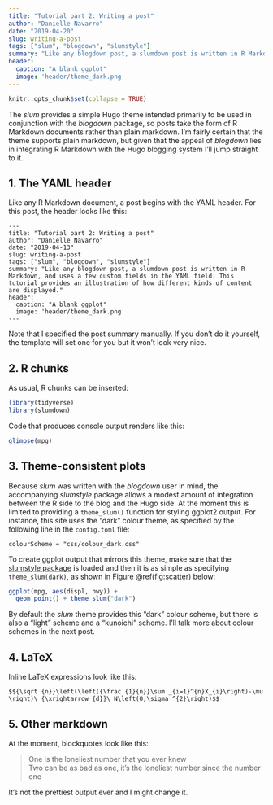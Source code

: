 ```yaml
---
title: "Tutorial part 2: Writing a post"
author: "Danielle Navarro"
date: "2019-04-20"
slug: writing-a-post
tags: ["slum", "blogdown", "slumstyle"]
summary: "Like any blogdown post, a slumdown post is written in R Markdown, and uses a few custom fields in the YAML field. This tutorial provides an illustration of how different kinds of content are displayed."
header:
  caption: "A blank ggplot"
  image: 'header/theme_dark.png'
---
```


```r
knitr::opts_chunk$set(collapse = TRUE)
```

The *slum* provides a simple Hugo theme intended primarily to be used in conjunction with the *blogdown* package, so posts take the form of R Markdown documents rather than plain markdown. I'm fairly certain that the theme supports plain markdown, but given that the appeal of *blogdown* lies in integrating R Markdown with the Hugo blogging system I'll jump straight to it. 

## 1. The YAML header

Like any R Markdown document, a post begins with the YAML header. For this post, the header looks like this:

```
---
title: "Tutorial part 2: Writing a post"
author: "Danielle Navarro"
date: "2019-04-13"
slug: writing-a-post
tags: ["slum", "blogdown", "slumstyle"]
summary: "Like any blogdown post, a slumdown post is written in R Markdown, and uses a few custom fields in the YAML field. This tutorial provides an illustration of how different kinds of content are displayed."
header:
  caption: "A blank ggplot"
  image: 'header/theme_dark.png'
---
```
Note that I specified the post summary manually. If you don't do it yourself, the template will set one for you but it won't look very nice.


## 2. R chunks

As usual, R chunks can be inserted:

```r
library(tidyverse)
library(slumdown)
```

Code that produces console output renders like this:

```r
glimpse(mpg)
```


## 3. Theme-consistent plots

Because *slum* was written with the *blogdown* user in mind, the accompanying *slumstyle* package allows a modest amount of integration between the R side to the blog and the Hugo side. At the moment this is limited to providing a `theme_slum()` function for styling ggplot2 output. For instance, this site uses the "dark" colour theme, as specified by the following line in the `config.toml` file:

```
colourScheme = "css/colour_dark.css"
```

To create ggplot output that mirrors this theme, make sure that the [slumstyle package](https://github.com/djnavarro/slumstyle) is loaded and then it is as simple as specifying `theme_slum(dark)`, as shown in  Figure \@ref(fig:scatter) below:

```r
ggplot(mpg, aes(displ, hwy)) + 
  geom_point() + theme_slum("dark")
```

By default the *slum* theme provides this "dark" colour scheme, but there is also a "light" scheme and a "kunoichi" scheme. I'll talk more about colour schemes in the next post.

## 4. LaTeX

Inline LaTeX expressions look like this:

`$${\sqrt {n}}\left(\left({\frac {1}{n}}\sum _{i=1}^{n}X_{i}\right)-\mu \right)\ {\xrightarrow {d}}\ N\left(0,\sigma ^{2}\right)$$`


## 5. Other markdown 

At the moment, blockquotes look like this:

> One is the loneliest number that you ever knew <br>
> Two can be as bad as one, it's the loneliest number since the number one

It's not the prettiest output ever and I might change it. 

